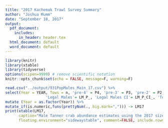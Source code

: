 ```yaml
---
title: "2017 Kachemak Trawl Survey Summary"
author: "Joshua Mumm"
date: "September 18, 2017"
output:
  pdf_document:
    includes:
      in_header: header.tex
  html_document: default
  word_document: default
---
```

```r
library(knitr)
library(xtable)
library(tidyverse)
options(scipen=9999) # remove scientific notation
knitr::opts_chunk$set(echo = FALSE, message=F, warning=F)
```


```r
read.csv("../output/931PopMales_Main_17.csv") %>%
select(Year = YEAR, Tows = n, 'pre-4' = P4, 'pre-3' = P3, 'pre-2' = P2, 'pre-1' = P1,
                  'Legal Males'= LM_P_, 'Legal Males CI'= LM_P_CI_, 'Total Males' = TM_P_, 'Total Male CI'= TM_P_CI_ ) %>%
mutate (Year = as.factor(Year)) %>%
mutate_if(is.numeric,funs(prettyNum(., big.mark=","))) -> LM17
print(xtable(LM17,
      caption="Male Tanner crab abundance estimates using the 2017 size class revisions from trawl surveys in the Southern District, 1990-2017."),
      floating.environment="sidewaystable", comment=FALSE, include.rownames = FALSE , caption.placement = "top")

```   


